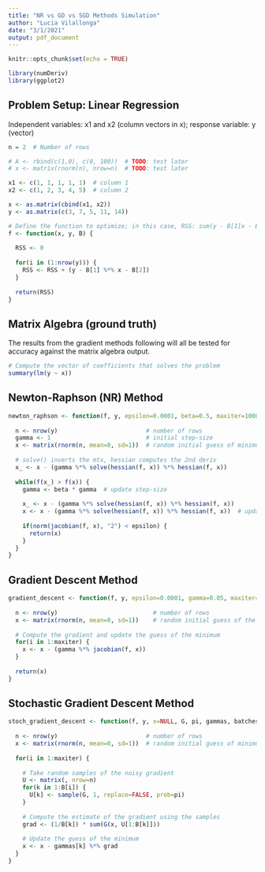 ```yaml
---
title: "NR vs GD vs SGD Methods Simulation"
author: "Lucia Vilallonga"
date: "3/1/2021"
output: pdf_document
---
```


```r

knitr::opts_chunk$set(echo = TRUE)

library(numDeriv)
library(ggplot2)
```

## Problem Setup: Linear Regression
Independent variables: x1 and x2 (column vectors in x); response variable: y (vector)
```r
n = 2  # Number of rows

# A <- rbind(c(1,0), c(0, 100))  # TODO: test later
# x <- matrix(rnorm(n), nrow=n)  # TODO: test later

x1 <- c(1, 1, 1, 1, 1)  # column 1
x2 <- c(1, 2, 3, 4, 5)  # column 2

x <- as.matrix(cbind(x1, x2))
y <- as.matrix(c(3, 7, 5, 11, 14))

# Define the function to optimize; in this case, RSS: sum(y - B[1]x - B[2])
f <- function(x, y, B) {
  
  RSS <- 0
  
  for(i in (1:nrow(y))) {
    RSS <- RSS + (y - B[1] %*% x - B[2])
  }
  
  return(RSS)
}

```
## Matrix Algebra (ground truth)
The results from the gradient methods following will all be tested for accuracy against
the matrix algebra output.
```r
# Compute the vector of coefficients that solves the problem
summary(lm(y ~ x))

```
## Newton-Raphson (NR) Method
```r
newton_raphson <- function(f, y, epsilon=0.0001, beta=0.5, maxiter=1000) {
  
  n <- nrow(y)                         # number of rows
  gamma <- 1                           # initial step-size   
  x <- matrix(rnorm(n, mean=0, sd=1))  # random initial guess of minimum
  
  # solve() inverts the mtx, hessian computes the 2nd deriv
  x_ <- x - (gamma %*% solve(hessian(f, x)) %*% hessian(f, x))
  
  while(f(x_) > f(x)) {
    gamma <- beta * gamma  # update step-size
    
    x_ <- x - (gamma %*% solve(hessian(f, x)) %*% hessian(f, x))
    x <- x - (gamma %*% solve(hessian(f, x)) %*% hessian(f, x))  # update guess
    
    if(norm(jacobian(f, x), "2") < epsilon) {
      return(x)
    }
  }
}
```

## Gradient Descent Method
```r

gradient_descent <- function(f, y, epsilon=0.0001, gamma=0.05, maxiter=1000) {
  
  n <- nrow(y)                           # number of rows
  x <- matrix(rnorm(n, mean=0, sd=1))    # random initial guess of the minimum
  
  # Compute the gradient and update the guess of the minimum
  for(i in 1:maxiter) {
    x <- x - (gamma %*% jacobian(f, x))  
  }
  
  return(x)
}
```

## Stochastic Gradient Descent Method
```r

stoch_gradient_descent <- function(f, y, x=NULL, G, pi, gammas, batches, maxiter=1000) {
  
  n <- nrow(y)                         # number of rows
  x <- matrix(rnorm(n, mean=0, sd=1))  # random initial guess of minimum
  
  for(i in 1:maxiter) {
    
    # Take random samples of the noisy gradient
    U <- matrix(, nrow=n)
    for(k in 1:B[i]) {
      U[k] <- sample(G, 1, replace=FALSE, prob=pi)
    }
    
    # Compute the estimate of the gradient using the samples
    grad <- (1/B[k]) * sum(G(x, U[1:B[k]]))
    
    # Update the guess of the minimum
    x <- x - gammas[k] %*% grad
  }
}

```


